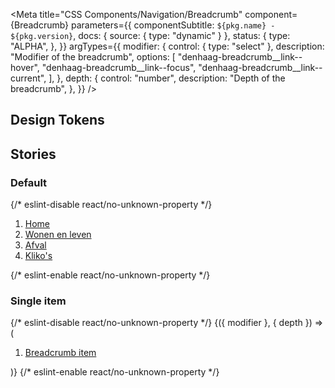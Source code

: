 

<Meta
  title="CSS Components/Navigation/Breadcrumb"
  component={Breadcrumb}
  parameters={{
    componentSubtitle: `${pkg.name} - ${pkg.version}`,
    docs: { source: { type: "dynamic" } },
    status: {
      type: "ALPHA",
    },
  }}
  argTypes={{
    modifier: {
      control: { type: "select" },
      description: "Modifier of the breadcrumb",
      options: [
        "denhaag-breadcrumb__link--hover",
        "denhaag-breadcrumb__link--focus",
        "denhaag-breadcrumb__link--current",
      ],
    },
    depth: {
      control: "number",
      description: "Depth of the breadcrumb",
    },
  }}
/>

<Description markdown={readme} />

## Design Tokens

<DesignTokenDocBlock categoryName="Breadcrumb" viewType="table" />

## Stories

### Default

<Canvas>
  {/* eslint-disable react/no-unknown-property */}
  <Story name="Default">
    <nav class="denhaag-breadcrumb">
      <ol class="denhaag-breadcrumb__list" itemscope itemtype="https://schema.org/BreadcrumbList">
        <li
          class="denhaag-breadcrumb__item"
          itemscope
          itemtype="https://schema.org/ListItem"
          itemprop="itemListElement"
        >
          <a
            class="denhaag-breadcrumb__link denhaag-breadcrumb__link--focus denhaag-link denhaag-link--focus"
            href="https://example.com/"
            itemprop="item"
          >
            <span class="denhaag-breadcrumb__text" itemprop="name">
              Home
            </span>
            <meta itemprop="position" content="1" />
          </a>
        </li>
        <li
          class="denhaag-breadcrumb__item"
          itemscope
          itemtype="https://schema.org/ListItem"
          itemprop="itemListElement"
        >
          <a class="denhaag-breadcrumb__link denhaag-link" href="https://example.com/a/" itemprop="item">
            <span class="denhaag-breadcrumb__text" itemprop="name">
              Wonen en leven
            </span>
            <meta itemprop="position" content="2" />
          </a>
        </li>
        <li
          class="denhaag-breadcrumb__item"
          itemscope
          itemtype="https://schema.org/ListItem"
          itemprop="itemListElement"
        >
          <a class="denhaag-breadcrumb__link denhaag-link" href="https://example.com/a/b/" itemprop="item">
            <span class="denhaag-breadcrumb__text" itemprop="name">
              Afval
            </span>
            <meta itemprop="position" content="3" />
          </a>
        </li>
        <li
          class="denhaag-breadcrumb__item"
          itemscope
          itemtype="https://schema.org/ListItem"
          itemprop="itemListElement"
        >
          <a
            class="denhaag-breadcrumb__link denhaag-link denhaag-link--current"
            href="https://example.com/a/b/c/"
            aria-current="location"
            itemprop="item"
          >
            <span class="denhaag-breadcrumb__text" itemprop="name">
              Kliko&apos;s
            </span>
            <meta itemprop="position" content="4" />
          </a>
        </li>
      </ol>
    </nav>
  </Story>
  {/* eslint-enable react/no-unknown-property */}
</Canvas>

### Single item

<Canvas>
  {/* eslint-disable react/no-unknown-property */}
  <Story
    name="Single item"
    args={{
      modifier: "denhaag-breadcrumb__link",
      depth: 1,
    }}
  >
    {({ modifier }, { depth }) => (
      <nav class="denhaag-breadcrumb">
        <ol class="denhaag-breadcrumb__list" itemscope itemtype="https://schema.org/BreadcrumbList">
          <li
            class="denhaag-breadcrumb__item"
            itemscope
            itemtype="https://schema.org/ListItem"
            itemprop="itemListElement"
          >
            <a
              class={`denhaag-breadcrumb__link ${modifier}`}
              href="#example-url"
              aria-current="location"
              itemprop="item"
            >
              <span class="denhaag-breadcrumb__text" itemprop="name">
                Breadcrumb item
              </span>
              <meta itemprop="position" content={depth} />
            </a>
          </li>
        </ol>
      </nav>
    )}
  </Story>
  {/* eslint-enable react/no-unknown-property */}
</Canvas>

<ArgsTable story="Single item" />

